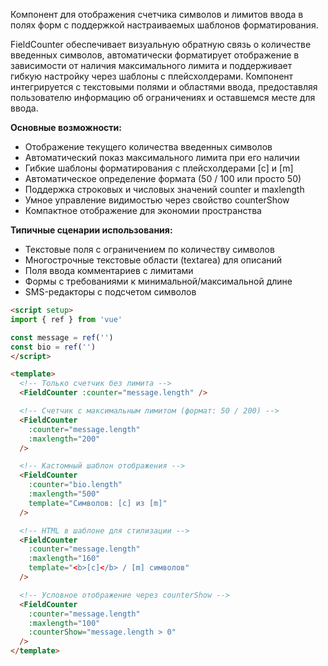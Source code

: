 Компонент для отображения счетчика символов и лимитов ввода в полях форм с поддержкой настраиваемых шаблонов форматирования.

FieldCounter обеспечивает визуальную обратную связь о количестве введенных символов, автоматически форматирует отображение в зависимости от наличия максимального лимита и поддерживает гибкую настройку через шаблоны с плейсхолдерами. Компонент интегрируется с текстовыми полями и областями ввода, предоставляя пользователю информацию об ограничениях и оставшемся месте для ввода.

**Основные возможности:**

- Отображение текущего количества введенных символов
- Автоматический показ максимального лимита при его наличии
- Гибкие шаблоны форматирования с плейсхолдерами [c] и [m]
- Автоматическое определение формата (50 / 100 или просто 50)
- Поддержка строковых и числовых значений counter и maxlength
- Умное управление видимостью через свойство counterShow
- Компактное отображение для экономии пространства

**Типичные сценарии использования:**

- Текстовые поля с ограничением по количеству символов
- Многострочные текстовые области (textarea) для описаний
- Поля ввода комментариев с лимитами
- Формы с требованиями к минимальной/максимальной длине
- SMS-редакторы с подсчетом символов

```html
<script setup>
import { ref } from 'vue'

const message = ref('')
const bio = ref('')
</script>

<template>
  <!-- Только счетчик без лимита -->
  <FieldCounter :counter="message.length" />

  <!-- Счетчик с максимальным лимитом (формат: 50 / 200) -->
  <FieldCounter
    :counter="message.length"
    :maxlength="200"
  />

  <!-- Кастомный шаблон отображения -->
  <FieldCounter
    :counter="bio.length"
    :maxlength="500"
    template="Символов: [c] из [m]"
  />

  <!-- HTML в шаблоне для стилизации -->
  <FieldCounter
    :counter="message.length"
    :maxlength="160"
    template="<b>[c]</b> / [m] символов"
  />

  <!-- Условное отображение через counterShow -->
  <FieldCounter
    :counter="message.length"
    :maxlength="100"
    :counterShow="message.length > 0"
  />
</template>
```
